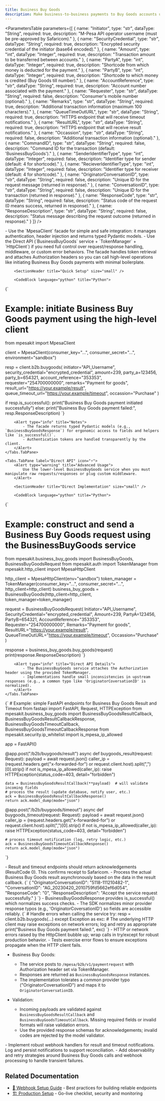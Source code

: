 ```yaml
---
title: Business Buy Goods
description: Make business-to-business payments to Buy Goods accounts using M-Pesa by initiating payment requests and handling asynchronous result notifications.
---
```



<SectionHeader
    subtitle="Make business-to-business payments to Buy Goods accounts using M-Pesa by initiating payment requests and handling asynchronous result notifications."
    gradient={true}
    size="large"
/>

<SectionHeader title="Parameters Definition" size="small" />

<ParametersTable
parameters={[
    {
        name: "Initiator",
        type: "str",
        dataType: "String",
        required: true,
        description: "M-Pesa API operator username (must be pre-approved by Safaricom)."
    },
    {
        name: "SecurityCredential",
        type: "str",
        dataType: "String",
        required: true,
        description: "Encrypted security credential of the initiator (base64 encoded)."
    },
    {
        name: "Amount",
        type: "int",
        dataType: "Integer",
        required: true,
        description: "Transaction amount to be transferred between accounts."
    },
    {
        name: "PartyA",
        type: "int",
        dataType: "Integer",
        required: true,
        description: "Shortcode from which money is deducted for the payment."
    },
    {
        name: "PartyB",
        type: "int",
        dataType: "Integer",
        required: true,
        description: "Shortcode to which money is credited (Buy Goods till number)."
    },
    {
        name: "AccountReference",
        type: "str",
        dataType: "String",
        required: true,
        description: "Account number associated with the payment."
    },
    {
        name: "Requester",
        type: "str",
        dataType: "String",
        required: false,
        description: "Consumer's mobile number (optional)."
    },
    {
        name: "Remarks",
        type: "str",
        dataType: "String",
        required: true,
        description: "Additional transaction information (maximum 100 characters)."
    },
    {
        name: "QueueTimeOutURL",
        type: "str",
        dataType: "String",
        required: true,
        description: "HTTPS endpoint that will receive timeout notifications."
    },
    {
        name: "ResultURL",
        type: "str",
        dataType: "String",
        required: true,
        description: "HTTPS endpoint that will receive result notifications."
    },
    {
        name: "Occassion",
        type: "str",
        dataType: "String",
        required: false,
        description: "Additional transaction information (optional)."
    },
    {
        name: "CommandID",
        type: "str",
        dataType: "String",
        required: false,
        description: "Command ID for the transaction (default: 'BusinessBuyGoods')."
    },
    {
        name: "SenderIdentifierType",
        type: "int",
        dataType: "Integer",
        required: false,
        description: "Identifier type for sender (default: 4 for shortcode)."
    },
    {
        name: "RecieverIdentifierType",
        type: "int",
        dataType: "Integer",
        required: false,
        description: "Identifier type for receiver (default: 4 for shortcode)."
    },
    {
        name: "OriginatorConversationID",
        type: "str",
        dataType: "String",
        required: false,
        description: "Unique ID for the request message (returned in response)."
    },
    {
        name: "ConversationID",
        type: "str",
        dataType: "String",
        required: false,
        description: "Unique ID for the transaction (returned in response)."
    },
    {
        name: "ResponseCode",
        type: "str",
        dataType: "String",
        required: false,
        description: "Status code of the request (0 means success, returned in response)."
    },
    {
        name: "ResponseDescription",
        type: "str",
        dataType: "String",
        required: false,
        description: "Status message describing the request outcome (returned in response)."
    }
]}
/>

<SectionHeader
    title="Overview"
    subtitle="Business Buy Goods enables businesses to make payments to Buy Goods accounts. It's an asynchronous operation with callbacks for results and timeouts."
    size="small"
/>

<Alert type="info" title="Implementation Options">
    - Use the `MpesaClient` facade for simple and safe integration: it manages authentication, header injection and returns typed Pydantic models.  
    - Use the Direct API (`BusinessBuyGoods` service + `TokenManager` + `HttpClient`) if you need full control over request/response handling, middleware, or custom error behaviors.
</Alert>

<Tabs defaultValue={0}>
    <Tabs.TabPane label="MpesaClient (Recommended)" icon="🚀">
        <Alert type="info" title="Why use MpesaClient">
            The facade handles token retrieval and attaches Authorization headers so you can call high-level operations like initiating Business Buy Goods payments with minimal boilerplate.
        </Alert>

        <SectionHeader title="Quick Setup" size="small" />

        <CodeBlock language="python" title="Python">
{`
# Example: initiate Business Buy Goods payment using the high-level client
from mpesakit import MpesaClient

client = MpesaClient(consumer_key="...", consumer_secret="...", environment="sandbox")

resp = client.b2b.buygoods(
    initiator="API_Username",
    security_credential="encrypted_credential",
    amount=239,
    party_a=123456,
    party_b=654321,
    account_reference="353353",
    requester="254700000000",
    remarks="Payment for goods",
    result_url="https://your.example/result",
    queue_timeout_url="https://your.example/timeout",
    occassion="Purchase"
)

if resp.is_successful():
    print("Business Buy Goods payment initiated successfully")
else:
    print("Business Buy Goods payment failed:", resp.ResponseDescription)
`}
        </CodeBlock>

        <Alert type="info" title="Notes">
            - The facade returns typed Pydantic models (e.g., `BusinessBuyGoodsResponse`) for ergonomic access to fields and helpers like `is_successful()`.  
            - Authentication tokens are handled transparently by the client.
        </Alert>
    </Tabs.TabPane>

    <Tabs.TabPane label="Direct API" icon="⚡">
        <Alert type="warning" title="Advanced Usage">
            Use the lower-level BusinessBuyGoods service when you must manipulate raw requests/responses or plug custom middleware.
        </Alert>

        <SectionHeader title="Direct Implementation" size="small" />

        <CodeBlock language="python" title="Python">
{`
# Example: construct and send a Business Buy Goods request using the BusinessBuyGoods service
from mpesakit.business_buy_goods import BusinessBuyGoods, BusinessBuyGoodsRequest
from mpesakit.auth import TokenManager
from mpesakit.http_client import MpesaHttpClient

http_client = MpesaHttpClient(env="sandbox")
token_manager = TokenManager(consumer_key="...", consumer_secret="...", http_client=http_client)
business_buy_goods = BusinessBuyGoods(http_client=http_client, token_manager=token_manager)

request = BusinessBuyGoodsRequest(
    Initiator="API_Username",
    SecurityCredential="encrypted_credential",
    Amount=239,
    PartyA=123456,
    PartyB=654321,
    AccountReference="353353",
    Requester="254700000000",
    Remarks="Payment for goods",
    ResultURL="https://your.example/result",
    QueueTimeOutURL="https://your.example/timeout",
    Occassion="Purchase"
)

response = business_buy_goods.buy_goods(request)
print(response.ResponseDescription)
`}
        </CodeBlock>

        <Alert type="info" title="Direct API Details">
            - The BusinessBuyGoods service attaches the Authorization header using the provided TokenManager.  
            - Implementations handle small inconsistencies in upstream responses (e.g., a common typo like 'OriginatorCoversationID' is normalized).
        </Alert>
    </Tabs.TabPane>
</Tabs>

<SectionHeader title="Webhook Handling (Result & Timeout)" size="small" />

<CodeBlock language="python" title="Python">
{`
# Example: simple FastAPI endpoints for Business Buy Goods Result and Timeout
from fastapi import FastAPI, Request, HTTPException
from mpesakit.business_buy_goods import BusinessBuyGoodsResultCallback, BusinessBuyGoodsResultCallbackResponse, BusinessBuyGoodsTimeoutCallback, BusinessBuyGoodsTimeoutCallbackResponse
from mpesakit.security.ip_whitelist import is_mpesa_ip_allowed

app = FastAPI()

@app.post("/b2b/buygoods/result")
async def buygoods_result(request: Request):
    payload = await request.json()
    caller_ip = (request.headers.get("x-forwarded-for") or request.client.host).split(",")[0].strip()
    if not is_mpesa_ip_allowed(caller_ip):
        raise HTTPException(status_code=403, detail="forbidden")

    data = BusinessBuyGoodsResultCallback(**payload)  # will validate incoming fields
    # process the result (update database, notify user, etc.)
    ack = BusinessBuyGoodsResultCallbackResponse()
    return ack.model_dump(mode="json")


@app.post("/b2b/buygoods/timeout")
async def buygoods_timeout(request: Request):
    payload = await request.json()
    caller_ip = (request.headers.get("x-forwarded-for") or request.client.host).split(",")[0].strip()
    if not is_mpesa_ip_allowed(caller_ip):
        raise HTTPException(status_code=403, detail="forbidden")

    # process timeout notification (log, retry logic, etc.)
    ack = BusinessBuyGoodsTimeoutCallbackResponse()
    return ack.model_dump(mode="json")
`}
</CodeBlock>

<Alert type="info" title="Important behavior">
    - Result and timeout endpoints should return acknowledgements (ResultCode 0). This confirms receipt to Safaricom.  
    - Process the actual Business Buy Goods result asynchronously based on the data in the result callback.
</Alert>

<SectionHeader title="Responses & Helpers" size="small" />

<CodeBlock language="json" title="Example Business Buy Goods Success Response">
{`
{
    "OriginatorConversationID": "5118-111210482-1",
    "ConversationID": "AG_20230420_2010759fd5662ef6d054",
    "ResponseCode": "0",
    "ResponseDescription": "Accept the service request successfully."
}
`}
</CodeBlock>

<Alert type="info" title="Response Handling">
    - BusinessBuyGoodsResponse provides is_successful() which normalizes success checks.
    - The SDK normalizes minor provider response typos (e.g., 'OriginatorCoversationID') so fields are accessible reliably.
</Alert>

<SectionHeader title="Error Handling" size="small" />

<CodeBlock language="python" title="Python">
{`
# Handle errors when calling the service
try:
    resp = client.b2b.buygoods(...)
except Exception as exc:
    # The underlying HTTP client may raise exceptions on network errors; log and retry as appropriate
    print("Business Buy Goods payment failed:", exc)
`}
</CodeBlock>

<Alert type="info" title="Notes">
    - HTTP or network errors raised by the HttpClient bubble up; wrap calls in try/except for robust production behavior.  
    - Tests exercise error flows to ensure exceptions propagate when the HTTP client fails.
</Alert>

<SectionHeader title="Testing & Expected Behaviors" size="small" />

- Business Buy Goods:
    - The service posts to `/mpesa/b2b/v1/paymentrequest` with Authorization header set via TokenManager.
    - Responses are returned as `BusinessBuyGoodsResponse` instances.
    - The implementation tolerates a common provider typo ("OriginatorCoversationID") and maps it to `OriginatorConversationID`.

- Validation:
    - Incoming payloads are validated against `BusinessBuyGoodsResultCallback` and `BusinessBuyGoodsTimeoutCallback`. Missing required fields or invalid formats will raise validation errors.
    - Use the provided response schemas for acknowledgements; invalid codes are rejected by the model validator.

<SectionHeader title="Next Steps" size="small" />

<Alert type="info" title="What's Next?">
    - Implement robust webhook handlers for result and timeout notifications. Log and persist notifications to support reconciliation.  
    - Add observability and retry strategies around Business Buy Goods calls and webhook processing to handle transient failures.
</Alert>

## Related Documentation

- [📡 Webhook Setup Guide](/webhooks-best-practices) - Best practices for building reliable endpoints
- [🏗️ Production Setup](/production) - Go-live checklist, security and monitoring